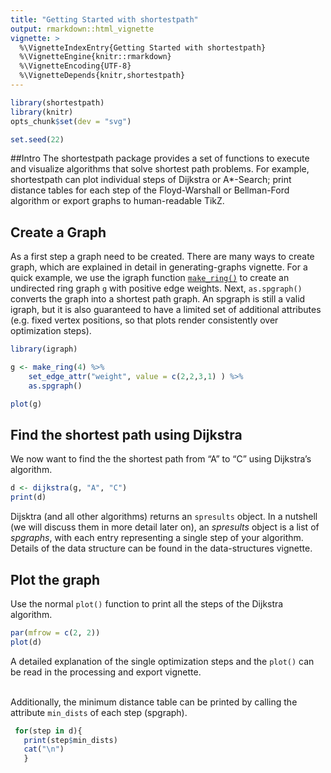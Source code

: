 ```yaml
---
title: "Getting Started with shortestpath"
output: rmarkdown::html_vignette
vignette: >
  %\VignetteIndexEntry{Getting Started with shortestpath}
  %\VignetteEngine{knitr::rmarkdown}
  %\VignetteEncoding{UTF-8}
  %\VignetteDepends{knitr,shortestpath}
---
```

```r
library(shortestpath)
library(knitr)
opts_chunk$set(dev = "svg")
```
```r
set.seed(22)
```

##Intro
The shortestpath package provides a set of functions to execute and visualize algorithms that solve shortest path problems. For example, shortestpath can plot individual steps of Dijkstra or A*-Search; print distance tables for each step of the Floyd-Warshall or Bellman-Ford algorithm or export graphs to human-readable TikZ.

## Create a Graph
As a first step a graph need to be created. There are many ways to create graph, which are explained in detail in generating-graphs vignette. For a quick example, we use the igraph function [`make_ring()`](http://igraph.org/r/doc/make_ring.html) to create an undirected ring graph `g` with positive edge weights. Next, `as.spgraph()` converts the graph into a shortest path graph. An spgraph is still a valid igraph, but it is also guaranteed to have a limited set of additional attributes (e.g. fixed vertex positions, so that plots render consistently over optimization steps).

```r
library(igraph)

g <- make_ring(4) %>%
    set_edge_attr("weight", value = c(2,2,3,1) ) %>%
    as.spgraph()

plot(g)
```

## Find the shortest path using Dijkstra 
We now want to find the the shortest path from "A" to "C" using Dijkstra's algorithm.
```r
d <- dijkstra(g, "A", "C")
print(d)
```

Dijsktra (and all other algorithms) returns an `spresults` object. In a nutshell (we will discuss them in more detail later on), an *spresults* object is a list of *spgraphs*, with each entry representing a single step of your algorithm. Details of the data structure can be found in the data-structures vignette.

## Plot the graph 
Use the normal `plot()` function to print all the steps of the Dijkstra algorithm. 
```r
par(mfrow = c(2, 2))
plot(d)
```
A detailed explanation of the single optimization steps and the `plot()` can be read in the processing and export vignette.  

<br> 
Additionally, the minimum distance table can be printed by calling the attribute `min_dists` of each step (spgraph).
```r
 for(step in d){ 
   print(step$min_dists)
   cat("\n")
   }
```
